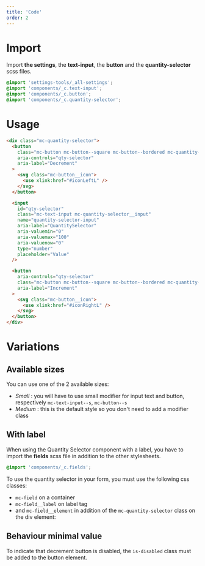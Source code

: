 ```yaml
---
title: 'Code'
order: 2
---
```


# Import

Import **the settings**, the **text-input**, the **button** and the **quantity-selector** scss files.

```scss
@import 'settings-tools/_all-settings';
@import 'components/_c.text-input';
@import 'components/_c.button';
@import 'components/_c.quantity-selector';
```

# Usage

```html
<div class="mc-quantity-selector">
  <button
    class="mc-button mc-button--square mc-button--bordered mc-quantity-selector__button-left"
    aria-controls="qty-selector"
    aria-label="Decrement"
  >
    <svg class="mc-button__icon">
      <use xlink:href="#iconLeftL" />
    </svg>
  </button>

  <input
    id="qty-selector"
    class="mc-text-input mc-quantity-selector__input"
    name="quantity-selector-input"
    aria-label="QuantitySelector"
    aria-valuemin="0"
    aria-valuemax="100"
    aria-valuenow="0"
    type="number"
    placeholder="Value"
  />

  <button
    aria-controls="qty-selector"
    class="mc-button mc-button--square mc-button--bordered mc-quantity-selector__button-right"
    aria-label="Increment"
  >
    <svg class="mc-button__icon">
      <use xlink:href="#iconRightL" />
    </svg>
  </button>
</div>
```

<Preview path="basic" />

# Variations

## Available sizes

You can use one of the 2 available sizes:

- _Small_ : you will have to use small modifier for input text and button, respectively `mc-text-input--s`, `mc-button--s`
- _Medium_ : this is the default style so you don't need to add a modifier class

<Preview path="basic" />

## With label

When using the Quantity Selector component with a label, you have to import the **fields** scss file in addition to the other stylesheets.

```scss
@import 'components/_c.fields';
```

To use the quantity selector in your form, you must use the following css classes:

- `mc-field` on a container
- `mc-field__label` on label tag
- and `mc-field__element` in addition of the `mc-quantity-selector` class on the div element:

<Preview path="with-label" />

## Behaviour minimal value

To indicate that decrement button is disabled, the `is-disabled` class must be added to the button element.

<Preview path="minimal" />
